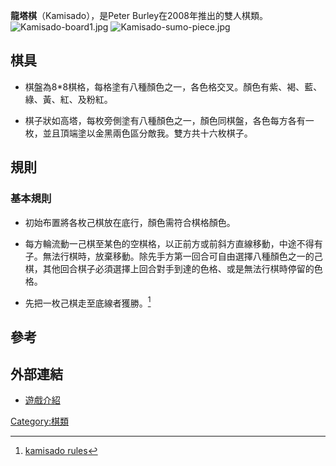 {{orphan|time=2015-10-29T07:20:41+00:00}}
'''龍塔棋'''（Kamisado），是Peter Burley在2008年推出的雙人棋類。
[[File:Kamisado-board1.jpg|thumb]]
[[File:Kamisado-sumo-piece.jpg|thumb]]

==棋具==

*棋盤為8*8棋格，每格塗有八種顏色之一，各色格交叉。顏色有紫、褐、藍、綠、黃、紅、及粉紅。

*棋子狀如高塔，每枚旁側塗有八種顏色之一，顏色同棋盤，各色每方各有一枚，並且頂端塗以金黑兩色區分敵我。雙方共十六枚棋子。

==規則==

===基本規則===

*初始布置將各枚己棋放在底行，顏色需符合棋格顏色。

* 每方輪流動一己棋至某色的空棋格，以正前方或前斜方直線移動，中途不得有子。無法行棋時，放棄移動。除先手方第一回合可自由選擇八種顏色之一的己棋，其他回合棋子必須選擇上回合對手到達的色格、或是無法行棋時停留的色格。

* 先把一枚己棋走至底線者獲勝。<ref>[http://www.kamisado.com/index.php/kamisado-rules kamisado rules]{{dead link|date=2018年5月 |bot=InternetArchiveBot |fix-attempted=yes }}</ref>

== 參考 ==
<div class="references-small">
<references/>
</div>

== 外部連結 ==

* [http://www.boardgamegeek.com/boardgame/38545/kamisado 遊戲介紹]

[[Category:棋類|Category:棋類]]